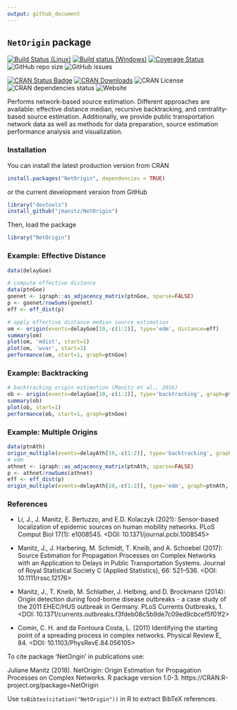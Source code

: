 ```yaml
---
output: github_document
---
```


## `NetOrigin` package

[![Build Status (Linux)](https://travis-ci.org/jmanitz/NetOrigin.svg?branch=master)](https://travis-ci.org/jmanitz/NetOrigin)
[![Build status (Windows)](https://ci.appveyor.com/api/projects/status/github/jmanitz/NetOrigin?branch=master&svg=true)](https://ci.appveyor.com/project/jmanitz/NetOrigin/branch/master)
[![Coverage Status](https://coveralls.io/repos/github/jmanitz/NetOrigin/badge.svg?branch=master)](https://coveralls.io/github/jmanitz/NetOrigin?branch=master)
![GitHub repo size](https://img.shields.io/github/repo-size/jmanitz/NetOrigin)
![GitHub issues](https://img.shields.io/github/issues/jmanitz/NetOrigin)

[![CRAN Status Badge](http://www.r-pkg.org/badges/version/NetOrigin)](https://CRAN.R-project.org/package=NetOrigin)
[![CRAN Downloads](http://cranlogs.r-pkg.org/badges/NetOrigin)](https://CRAN.R-project.org/package=NetOrigin)
![CRAN License](https://img.shields.io/cran/l/NetOrigin)
![CRAN dependencies status](https://img.shields.io/librariesio/release/CRAN/NetOrigin)
![Website](https://img.shields.io/website?url=http%3A%2F%2FNetOrigin.manitz.org%2F)


Performs network-based source estimation. Different approaches are available: effective distance median, recursive backtracking, and centrality-based source estimation. Additionally, we provide public transportation network data as well as methods for data preparation, source estimation performance analysis and visualization.

### Installation

You can install the latest production version from CRAN

```r
install.packages("NetOrigin", dependencies = TRUE)
```

or the current development version from GitHub

```r
library("devtools")
install_github("jmanitz/NetOrigin")
```

Then, load the package

```r
library("NetOrigin")
```

### Example: Effective Distance

``` r
data(delayGoe)

# compute effective distance
data(ptnGoe)
goenet <- igraph::as_adjacency_matrix(ptnGoe, sparse=FALSE)
p <- goenet/rowSums(goenet)
eff <- eff_dist(p)

# apply effective distance median source estimation
om <- origin(events=delayGoe[10,-c(1:2)], type='edm', distance=eff)
summary(om)
plot(om, 'mdist', start=1)
plot(om, 'wvar', start=1)
performance(om, start=1, graph=ptnGoe)
```

### Example: Backtracking

``` r
# backtracking origin estimation (Manitz et al., 2016)
ob <- origin(events=delayGoe[10,-c(1:2)], type='backtracking', graph=ptnGoe)
summary(ob)
plot(ob, start=1)
performance(ob, start=1, graph=ptnGoe)
```

### Example: Multiple Origins

``` r
data(ptnAth)
origin_multiple(events=delayAth[10,-c(1:2)], type='backtracking', graph=ptnAth, no=2)
# edm
athnet <- igraph::as_adjacency_matrix(ptnAth, sparse=FALSE)
p <- athnet/rowSums(athnet)
eff <- eff_dist(p)
origin_multiple(events=delayAth[10,-c(1:2)], type='edm', graph=ptnAth, no=2, distance=eff)
```

### References

* Li, J., J. Manitz, E. Bertuzzo, and E.D. Kolaczyk (2021): Sensor-based localization of epidemic sources on human mobility networks. PLoS Comput Biol 17(1): e1008545. <DOI: 10.1371/journal.pcbi.1008545>

* Manitz, J., J. Harbering, M. Schmidt, T. Kneib, and A. Schoebel (2017): Source Estimation for Propagation Processes on Complex Networks with an Application to Delays in Public Transportation Systems. Journal of Royal Statistical Society C (Applied Statistics), 66: 521–536. <DOI: 10.1111/rssc.12176>

* Manitz, J., T. Kneib, M. Schlather, J. Helbing, and D. Brockmann (2014): Origin detection during food-borne disease outbreaks - a case study of the 2011 EHEC/HUS outbreak in Germany. PLoS Currents Outbreaks, 1. <DOI: 10.1371/currents.outbreaks.f3fdeb08c5b9de7c09ed9cbcef5f01f2>

* Comin, C. H. and da Fontoura Costa, L. (2011) Identifying the starting point of a spreading process in complex networks. Physical Review E, 84. <DOI: 10.1103/PhysRevE.84.056105>

To cite package ‘NetOrigin’ in
publications use:

  Juliane Manitz (2018).
  NetOrigin: Origin Estimation
  for Propagation Processes on
  Complex Networks. R package
  version 1.0-3.
  https://CRAN.R-project.org/package=NetOrigin

Use `toBibtex(citation("NetOrigin"))` in R to extract BibTeX references.

